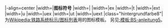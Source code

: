 <includeonly>|-align=center
|width={{{1|120}}}|'''图标符号'''
|width={{{2|30}}}|
|width={{{2|30}}}|ex
|width={{{2|30}}}|t
|width={{{2|30}}}|ext
|width={{{2|30}}}|u
|width={{{2|30}}}|uex
|width={{{2|30}}}|ut
|width={{{2|30}}}|uext
|class="hintergrundfarbe8"|{{{note|}}}
</includeonly><noinclude>
为[[Wikipedia:铁路系统标示/图标列表]]用的图标模板。 另见[[:模板:BS-anleitung5]]。
</noinclude>